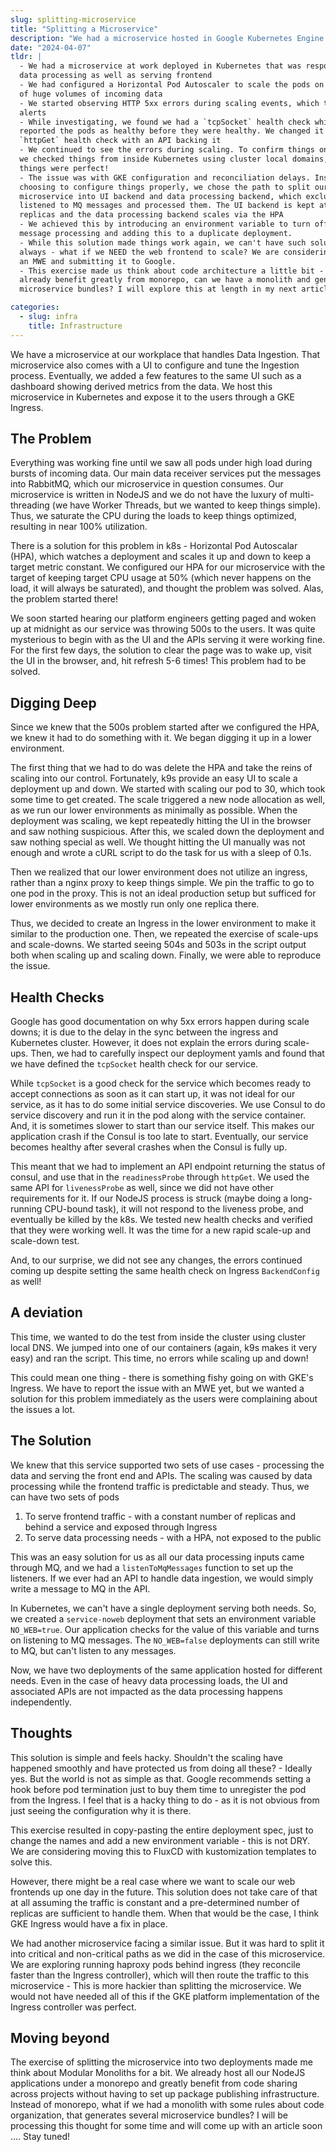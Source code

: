 ```yaml
---
slug: splitting-microservice
title: "Splitting a Microservice"
description: "We had a microservice hosted in Google Kubernetes Engine that was giving us 5xx errors during scaling. We explore the reasons and solution in this post."
date: "2024-04-07"
tldr: |
  - We had a microservice at work deployed in Kubernetes that was responsible for
  data processing as well as serving frontend
  - We had configured a Horizontal Pod Autoscaler to scale the pods on the events
  of huge volumes of incoming data
  - We started observing HTTP 5xx errors during scaling events, which triggered
  alerts
  - While investigating, we found we had a `tcpSocket` health check which
  reported the pods as healthy before they were healthy. We changed it to a
  `httpGet` health check with an API backing it
  - We continued to see the errors during scaling. To confirm things once more,
  we checked things from inside Kubernetes using cluster local domains, and the
  things were perfect!
  - The issue was with GKE configuration and reconciliation delays. Instead of
  choosing to configure things properly, we chose the path to split our
  microservice into UI backend and data processing backend, which exclusively
  listened to MQ messages and processed them. The UI backend is kept at constant
  replicas and the data processing backend scales via the HPA
  - We achieved this by introducing an environment variable to turn off the
  message processing and adding this to a duplicate deployment. 
  - While this solution made things work again, we can't have such solutions
  always - what if we NEED the web frontend to scale? We are considering writing
  an MWE and submitting it to Google.
  - This exercise made us think about code architecture a little bit - while we
  already benefit greatly from monorepo, can we have a monolith and generate
  microservice bundles? I will explore this at length in my next article.

categories:
  - slug: infra
    title: Infrastructure
---
```


We have a microservice at our workplace that handles Data Ingestion. That
microservice also comes with a UI to configure and tune the Ingestion process.
Eventually, we added a few features to the same UI such as a dashboard showing
derived metrics from the data. We host this microservice in Kubernetes and
expose it to the users through a GKE Ingress.

## The Problem

Everything was working fine until we saw all pods under high load during bursts
of incoming data. Our main data receiver services put the messages into
RabbitMQ, which our microservice in question consumes. Our microservice is
written in NodeJS and we do not have the luxury of multi-threading (we have
Worker Threads, but we wanted to keep things simple). Thus, we saturate the CPU
during the loads to keep things optimized, resulting in near 100% utilization.

There is a solution for this problem in k8s - Horizontal Pod Autoscalar (HPA),
which watches a deployment and scales it up and down to keep a target metric
constant. We configured our HPA for our microservice with the target of keeping
target CPU usage at 50% (which never happens on the load, it will always be
saturated), and thought the problem was solved. Alas, the problem started
there!

We soon started hearing our platform engineers getting paged and woken up at
midnight as our service was throwing 500s to the users. It was quite mysterious
to begin with as the UI and the APIs serving it were working fine. For the
first few days, the solution to clear the page was to wake up, visit the UI in
the browser, and, hit refresh 5-6 times! This problem had to be solved.

## Digging Deep

Since we knew that the 500s problem started after we configured the HPA, we
knew it had to do something with it. We began digging it up in a lower
environment.

The first thing that we had to do was delete the HPA and take the reins of
scaling into our control. Fortunately, k9s provide an easy UI to scale a
deployment up and down. We started with scaling our pod to 30, which took some
time to get created. The scale triggered a new node allocation as well, as we
run our lower environments as minimally as possible. When the deployment was
scaling, we kept repeatedly hitting the UI in the browser and saw nothing
suspicious. After this, we scaled down the deployment and saw nothing special
as well. We thought hitting the UI manually was not enough and wrote a cURL
script to do the task for us with a sleep of 0.1s.

Then we realized that our lower environment does not utilize an ingress, rather
than a nginx proxy to keep things simple. We pin the traffic to go to one pod
in the proxy. This is not an ideal production setup but sufficed for lower
environments as we mostly run only one replica there.

Thus, we decided to create an Ingress in the lower environment to make it
similar to the production one. Then, we repeated the exercise of scale-ups and
scale-downs. We started seeing 504s and 503s in the script output both when
scaling up and scaling down. Finally, we were able to reproduce the issue.

## Health Checks

Google has good documentation on why 5xx errors happen during scale downs; it
is due to the delay in the sync between the ingress and Kubernetes cluster.
However, it does not explain the errors during scale-ups. Then, we had to
carefully inspect our deployment yamls and found that we have defined the
`tcpSocket` health check for our service.

While `tcpSocket` is a good check for the service which becomes ready to accept
connections as soon as it can start up, it was not ideal for our service, as it
has to do some initial service discoveries. We use Consul to do service
discovery and run it in the pod along with the service container. And, it is
sometimes slower to start than our service itself. This makes our application
crash if the Consul is too late to start. Eventually, our service becomes
healthy after several crashes when the Consul is fully up.

This meant that we had to implement an API endpoint returning the status of
consul, and use that in the `readinessProbe` through `httpGet`. We used the
same API for `livenessProbe` as well, since we did not have other requirements
for it. If our NodeJS process is struck (maybe doing a long-running CPU-bound
task), it will not respond to the liveness probe, and eventually be killed by
the k8s. We tested new health checks and verified that they were working well.
It was the time for a new rapid scale-up and scale-down test.

And, to our surprise, we did not see any changes, the errors continued coming
up despite setting the same health check on Ingress `BackendConfig` as well!

## A deviation

This time, we wanted to do the test from inside the cluster using cluster local
DNS. We jumped into one of our containers (again, k9s makes it very easy) and
ran the script. This time, no errors while scaling up and down!

This could mean one thing - there is something fishy going on with GKE's
Ingress. We have to report the issue with an MWE yet, but we wanted a solution
for this problem immediately as the users were complaining about the issues a
lot.

## The Solution

We knew that this service supported two sets of use cases - processing the data
and serving the front end and APIs. The scaling was caused by data processing
while the frontend traffic is predictable and steady. Thus, we can have two
sets of pods

1. To serve frontend traffic - with a constant number of replicas and behind a
   service and exposed through Ingress
2. To serve data processing needs - with a HPA, not exposed to the public

This was an easy solution for us as all our data processing inputs came through
MQ, and we had a `listenToMqMessages` function to set up the listeners. If we
ever had an API to handle data ingestion, we would simply write a message to MQ
in the API.

In Kubernetes, we can't have a single deployment serving both needs. So, we
created a `service-noweb` deployment that sets an environment variable
`NO_WEB=true`. Our application checks for the value of this variable and turns
on listening to MQ messages. The `NO_WEB=false` deployments can still write to
MQ, but can't listen to any messages.

Now, we have two deployments of the same application hosted for different
needs. Even in the case of heavy data processing loads, the UI and associated
APIs are not impacted as the data processing happens independently.

## Thoughts

This solution is simple and feels hacky. Shouldn't the scaling have happened
smoothly and have protected us from doing all these? - Ideally yes. But the
world is not as simple as that. Google recommends setting a hook before pod
termination just to buy them time to unregister the pod from the Ingress. I
feel that is a hacky thing to do - as it is not obvious from just seeing the
configuration why it is there.

This exercise resulted in copy-pasting the entire deployment spec, just to
change the names and add a new environment variable - this is not DRY. We are
considering moving this to FluxCD with kustomization templates to solve this.

However, there might be a real case where we want to scale our web frontends up
one day in the future. This solution does not take care of that at all assuming
the traffic is constant and a pre-determined number of replicas are sufficient
to handle them. When that would be the case, I think GKE Ingress would have a
fix in place.

We had another microservice facing a similar issue. But it was hard to split it
into critical and non-critical paths as we did in the case of this
microservice. We are exploring running haproxy pods behind ingress (they
reconcile faster than the Ingress controller), which will then route the
traffic to this microservice - This is more hackier than splitting the
microservice. We would not have needed all of this if the GKE platform
implementation of the Ingress controller was perfect.

## Moving beyond

The exercise of splitting the microservice into two deployments made me think
about Modular Monoliths for a bit. We already host all our NodeJS applications
under a monorepo and greatly benefit from code sharing across projects without
having to set up package publishing infrastructure. Instead of monorepo, what
if we had a monolith with some rules about code organization, that generates
several microservice bundles? I will be processing this thought for some time
and will come up with an article soon .... Stay tuned!
